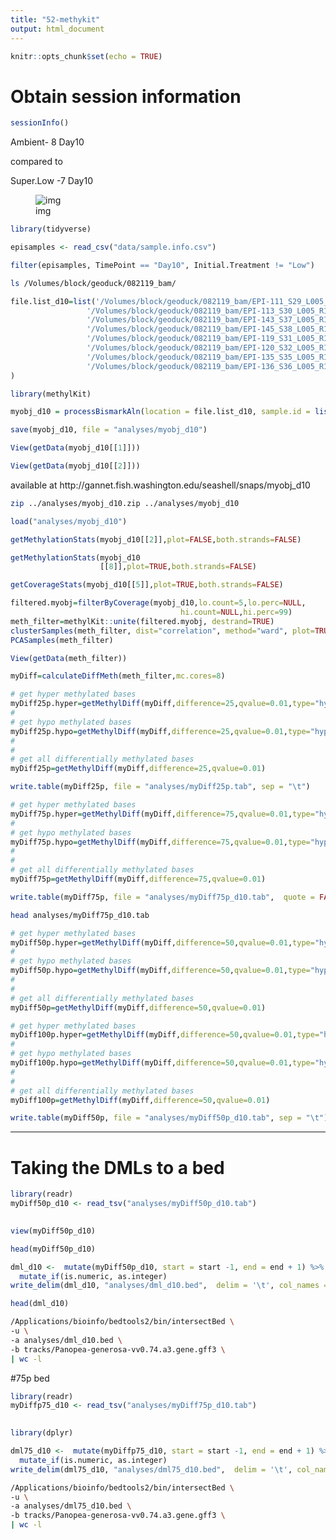 ```yaml
---
title: "52-methykit"
output: html_document
---
```


```r
knitr::opts_chunk$set(echo = TRUE)
```

# Obtain session information

```r
sessionInfo()
```


Ambient- 8	Day10 

compared to

Super.Low	-7 Day10

![img](https://gannet.fish.washington.edu/seashell/snaps/genome_memory_manuscript_-_Google_Docs_2019-09-13_10-25-37.png)


```r
library(tidyverse)

```

```r
episamples <- read_csv("data/sample.info.csv")
```


```r
filter(episamples, TimePoint == "Day10", Initial.Treatment != "Low")
```


```bash
ls /Volumes/block/geoduck/082119_bam/

```





```r
file.list_d10=list('/Volumes/block/geoduck/082119_bam/EPI-111_S29_L005_R1_001_val_1_bismark_bt2_pe.deduplicated.sorted.bam',
                 '/Volumes/block/geoduck/082119_bam/EPI-113_S30_L005_R1_001_val_1_bismark_bt2_pe.deduplicated.sorted.bam',
                 '/Volumes/block/geoduck/082119_bam/EPI-143_S37_L005_R1_001_val_1_bismark_bt2_pe.deduplicated.sorted.bam',
                 '/Volumes/block/geoduck/082119_bam/EPI-145_S38_L005_R1_001_val_1_bismark_bt2_pe.deduplicated.sorted.bam',
                 '/Volumes/block/geoduck/082119_bam/EPI-119_S31_L005_R1_001_val_1_bismark_bt2_pe.deduplicated.sorted.bam',
                 '/Volumes/block/geoduck/082119_bam/EPI-120_S32_L005_R1_001_val_1_bismark_bt2_pe.deduplicated.sorted.bam',
                 '/Volumes/block/geoduck/082119_bam/EPI-135_S35_L005_R1_001_val_1_bismark_bt2_pe.deduplicated.sorted.bam',
                 '/Volumes/block/geoduck/082119_bam/EPI-136_S36_L005_R1_001_val_1_bismark_bt2_pe.deduplicated.sorted.bam'
)
```





```r
library(methylKit)
```



```r
myobj_d10 = processBismarkAln(location = file.list_d10, sample.id = list("111","113","143","145","119","120","135","136"), assembly = "v074", read.context="CpG", mincov=2, treatment = c(0,0,0,0,1,1,1,1))
```

```r
save(myobj_d10, file = "analyses/myobj_d10")
```



```r
View(getData(myobj_d10[[1]]))
```

```r
View(getData(myobj_d10[[2]]))
```



available at http://gannet.fish.washington.edu/seashell/snaps/myobj_d10







```bash
zip ../analyses/myobj_d10.zip ../analyses/myobj_d10
```



```r
load("analyses/myobj_d10")
```





```r
getMethylationStats(myobj_d10[[2]],plot=FALSE,both.strands=FALSE)
```

```r
getMethylationStats(myobj_d10
                    [[8]],plot=TRUE,both.strands=FALSE)
```

```r
getCoverageStats(myobj_d10[[5]],plot=TRUE,both.strands=FALSE)
```


```r
filtered.myobj=filterByCoverage(myobj_d10,lo.count=5,lo.perc=NULL,
                                      hi.count=NULL,hi.perc=99)
meth_filter=methylKit::unite(filtered.myobj, destrand=TRUE)
clusterSamples(meth_filter, dist="correlation", method="ward", plot=TRUE)
PCASamples(meth_filter)
```






```r
View(getData(meth_filter))
```











```r
myDiff=calculateDiffMeth(meth_filter,mc.cores=8)
```



```r
# get hyper methylated bases
myDiff25p.hyper=getMethylDiff(myDiff,difference=25,qvalue=0.01,type="hyper")
#
# get hypo methylated bases
myDiff25p.hypo=getMethylDiff(myDiff,difference=25,qvalue=0.01,type="hypo")
#
#
# get all differentially methylated bases
myDiff25p=getMethylDiff(myDiff,difference=25,qvalue=0.01)
```




```r
write.table(myDiff25p, file = "analyses/myDiff25p.tab", sep = "\t")
```


```r
# get hyper methylated bases
myDiff75p.hyper=getMethylDiff(myDiff,difference=75,qvalue=0.01,type="hyper")
#
# get hypo methylated bases
myDiff75p.hypo=getMethylDiff(myDiff,difference=75,qvalue=0.01,type="hypo")
#
#
# get all differentially methylated bases
myDiff75p=getMethylDiff(myDiff,difference=75,qvalue=0.01)
```




```r
write.table(myDiff75p, file = "analyses/myDiff75p_d10.tab",  quote = FALSE, sep = "\t", row.names=FALSE)

```


```bash
head analyses/myDiff75p_d10.tab

```






```r
# get hyper methylated bases
myDiff50p.hyper=getMethylDiff(myDiff,difference=50,qvalue=0.01,type="hyper")
#
# get hypo methylated bases
myDiff50p.hypo=getMethylDiff(myDiff,difference=50,qvalue=0.01,type="hypo")
#
#
# get all differentially methylated bases
myDiff50p=getMethylDiff(myDiff,difference=50,qvalue=0.01)
```


```r
# get hyper methylated bases
myDiff100p.hyper=getMethylDiff(myDiff,difference=50,qvalue=0.01,type="hyper")
#
# get hypo methylated bases
myDiff100p.hypo=getMethylDiff(myDiff,difference=50,qvalue=0.01,type="hypo")
#
#
# get all differentially methylated bases
myDiff100p=getMethylDiff(myDiff,difference=50,qvalue=0.01)
```



```r
write.table(myDiff50p, file = "analyses/myDiff50p_d10.tab", sep = "\t")
```




---
# Taking the DMLs to a bed

```r
library(readr)
myDiff50p_d10 <- read_tsv("analyses/myDiff50p_d10.tab")
 
```


```r
view(myDiff50p_d10)
```

```r
head(myDiff50p_d10)
```



```r
dml_d10 <-  mutate(myDiff50p_d10, start = start -1, end = end + 1) %>% select(chr, start, end, meth.diff) %>% 
  mutate_if(is.numeric, as.integer) 
write_delim(dml_d10, "analyses/dml_d10.bed",  delim = '\t', col_names = FALSE)
```


```r
head(dml_d10)
```


```bash
/Applications/bioinfo/bedtools2/bin/intersectBed \
-u \
-a analyses/dml_d10.bed \
-b tracks/Panopea-generosa-vv0.74.a3.gene.gff3 \
| wc -l
```




#75p bed

```r
library(readr)
myDiffp75_d10 <- read_tsv("analyses/myDiff75p_d10.tab")
 
```

```r
library(dplyr)
```




```r
dml75_d10 <-  mutate(myDiffp75_d10, start = start -1, end = end + 1) %>% select(chr, start, end, meth.diff) %>% 
  mutate_if(is.numeric, as.integer) 
write_delim(dml75_d10, "analyses/dml75_d10.bed",  delim = '\t', col_names = FALSE)
```




```bash
/Applications/bioinfo/bedtools2/bin/intersectBed \
-u \
-a analyses/dml75_d10.bed \
-b tracks/Panopea-generosa-vv0.74.a3.gene.gff3 \
| wc -l
```
